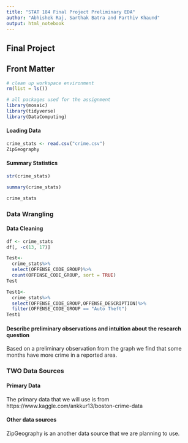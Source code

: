 ```yaml
---
title: "STAT 184 Final Project Preliminary EDA" 
author: "Abhishek Raj, Sarthak Batra and Parthiv Khaund"
output: html_notebook
---
```



## Final Project 


## Front Matter
```r
# clean up workspace environment
rm(list = ls())

# all packages used for the assignment
library(mosaic)
library(tidyverse)
library(DataComputing)
```


#### Loading Data

```r
crime_stats <- read.csv("crime.csv")
ZipGeography
```


#### Summary Statistics
```r
str(crime_stats)
```

```r
summary(crime_stats)
```


```r
crime_stats
```


### Data Wrangling

#### Data Cleaning

```r
df <- crime_stats
df[, -c(13, 17)] 
```


```r
Test<-
  crime_stats%>%
  select(OFFENSE_CODE_GROUP)%>%
  count(OFFENSE_CODE_GROUP, sort = TRUE)
Test
```

```r
Test1<-
  crime_stats%>%
  select(OFFENSE_CODE_GROUP,OFFENSE_DESCRIPTION)%>%
  filter(OFFENSE_CODE_GROUP == "Auto Theft")
Test1
```




#### Describe preliminary observations and intuition about the research question

Based on a preliminary observation from the graph we find that some months have more crime in a reported area.


### TWO Data Sources

#### Primary Data

The primary data that we will use is from https://www.kaggle.com/ankkur13/boston-crime-data 

#### Other data sources

ZipGeography is an another data source that we are planning to use.


